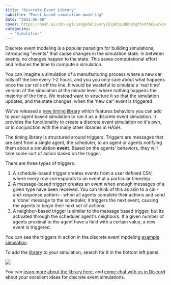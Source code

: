 ```yaml
---
title: "Discrete Event Library"
subtitle: "Event-based simulation modeling"
date: "2021-06-08"
cover: https://hash.ai/cdn-cgi/imagedelivery/EipKtqu98OotgfhvKf6Eew/edcdc732-bccc-4b09-2ae7-5618d14ec900/public
categories: 
  - "Simulation"
---
```


Discrete event modeling is a popular paradigm for building simulations, introducing "events" that cause changes in the simulation state. In between events, no changes happen to the state. This saves computational effort and reduces the time to compute a simulation.

You can imagine a simulation of a manufacturing process where a new car rolls off the line every 1-2 hours, and you you only care about what happens once the car rolls off the line. It would be wasteful to simulate a 'real time' version of the simulation at the minute level, where nothing happens the majority of the time. We instead want to structure it so that the simulation updates, and the state changes, when the 'new car' event is triggered.

We've released a [new timing library](https://simulation.hash.ai/@hash/des/overview) which features behaviors you can add to your agent based simulation to run it as a discrete event simulation. It provides the functionality to create a discrete event simulation on it's own, or in conjunction with the many other libraries in HASH.

The timing library is structured around triggers. Triggers are messages that are sent from a single agent, the scheduler, to an agent or agents notifying them about a simulation **event**. Based on the agents' behaviors, they will take some sort of action based on the trigger.

There are three types of triggers:

1. A schedule-based trigger creates events from a user defined CSV, where every row corresponds to an event at a particular timestep.
1. A message-based trigger creates an event when enough messages of a given type have been received. You can think of this as akin to a call-and-response pattern - when all agents complete their actions and send a 'done' message to the scheduler, it triggers the next event, causing the agents to begin their next set of actions.
1. A neighbor-based trigger is similar to the message based trigger, but its activated through the scheduler agent's neighbors. If a given number of agents proximal to the agent have a field with a certain value, a new event is triggered.

You can see the triggers in action in the discrete event mpdeling [example simulation](https://simulation.hash.ai/@hash/discrete-event-simulation-example/overview).

To add the [library](https://simulation.hash.ai/@hash/des/overview) to your simulation, search for it in the bottom left panel.

![](https://hash.ai/cdn-cgi/imagedelivery/EipKtqu98OotgfhvKf6Eew/d6f7029d-931c-4718-6513-14ada6bdab00/public)

You can [learn more about the library here](https://simulation.hash.ai/@hash/des/overview), and [come chat with us in Discord](https://hash.ai/discord) about your excellent ideas for discrete event simulations.
